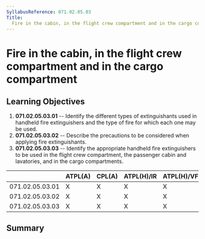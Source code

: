 ```yaml
---
SyllabusReference: 071.02.05.03
Title:
  Fire in the cabin, in the flight crew compartment and in the cargo compartment
---
```


# Fire in the cabin, in the flight crew compartment and in the cargo compartment

## Learning Objectives

1.  **071.02.05.03.01** -- Identify the different types of extinguishants used
    in handheld fire extinguishers and the type of fire for which each one may
    be used.
2.  **071.02.05.03.02** -- Describe the precautions to be considered when
    applying fire extinguishants.
3.  **071.02.05.03.03** -- Identify the appropriate handheld fire extinguishers
    to be used in the flight crew compartment, the passenger cabin and
    lavatories, and in the cargo compartments.

|                 | ATPL(A) | CPL(A) | ATPL(H)/IR | ATPL(H)/VFR | CPL(H) | IR  | CBIR(A) |
| --------------- | ------- | ------ | ---------- | ----------- | ------ | --- | ------- |
| 071.02.05.03.01 | X       | X      | X          | X           | X      |     |         |
| 071.02.05.03.02 | X       | X      | X          | X           | X      |     |         |
| 071.02.05.03.03 | X       | X      | X          | X           | X      |     |         |

## Summary
